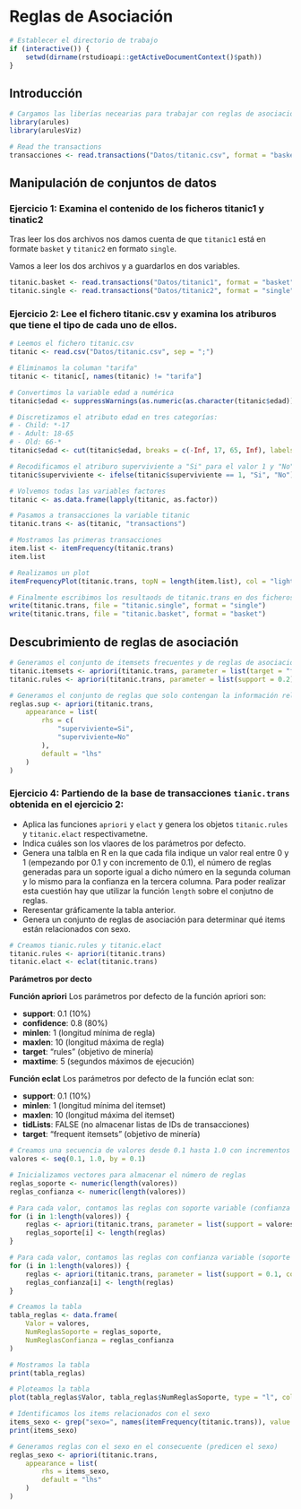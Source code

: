 # Reglas de Asociación

```r
# Establecer el directorio de trabajo
if (interactive()) {
    setwd(dirname(rstudioapi::getActiveDocumentContext()$path))
}
```

## Introducción

```r
# Cargamos las liberías necearias para trabajar con reglas de asociación
library(arules)
library(arulesViz)
```

```r
# Read the transactions
transacciones <- read.transactions("Datos/titanic.csv", format = "basket", sep = ";", rm.duplicates = TRUE, header = TRUE)
```

## Manipulación de conjuntos de datos

### Ejercicio 1: Examina el contenido de los ficheros titanic1 y tinatic2

Tras leer los dos archivos nos damos cuenta de que `titanic1` está en formate `basket` y `titanic2` en formato `single`.

Vamos a leer los dos archivos y a guardarlos en dos variables.
```r
titanic.basket <- read.transactions("Datos/titanic1", format = "basket", sep = ";", rm.duplicates = TRUE)
titanic.single <- read.transactions("Datos/titanic2", format = "single", sep = " ", rm.duplicates = TRUE, cols = c(1, 2))
```


### Ejercicio 2: Lee el fichero titanic.csv y examina los atriburos que tiene el tipo de cada uno de ellos.

```r
# Leemos el fichero titanic.csv
titanic <- read.csv("Datos/titanic.csv", sep = ";")

# Eliminamos la columan "tarifa"
titanic <- titanic[, names(titanic) != "tarifa"]

# Convertimos la variable edad a numérica
titanic$edad <- suppressWarnings(as.numeric(as.character(titanic$edad)))

# Discretizamos el atributo edad en tres categorías:
# - Child: *-17
# - Adult: 18-65
# - Old: 66-*
titanic$edad <- cut(titanic$edad, breaks = c(-Inf, 17, 65, Inf), labels = c("Child", "Adult", "Old"))

# Recodificamos el atriburo superviviente a "Si" para el valor 1 y "No" para el valor 0
titanic$superviviente <- ifelse(titanic$superviviente == 1, "Si", "No")

# Volvemos todas las variables factores
titanic <- as.data.frame(lapply(titanic, as.factor))

# Pasamos a transacciones la variable titanic
titanic.trans <- as(titanic, "transactions")

# Mostramos las primeras transacciones
item.list <- itemFrequency(titanic.trans)
item.list

# Realizamos un plot
itemFrequencyPlot(titanic.trans, topN = length(item.list), col = "lightcyan2", xlab = "Items", main = "Frecuencia relativca de los items")

# Finalmente escribimos los resultaods de titanic.trans en dos ficheros, uno con formato basket y otro con formato single
write(titanic.trans, file = "titanic.single", format = "single")
write(titanic.trans, file = "titanic.basket", format = "basket")
```

## Descubrimiento de reglas de asociación

```r
# Generamos el conjunto de itemsets frecuentes y de reglas de asociaciones con un soporte superior a 0.2
titanic.itemsets <- apriori(titanic.trans, parameter = list(target = "frequent itemset"))
titanic.rules <- apriori(titanic.trans, parameter = list(support = 0.2))

# Generamos el conjunto de reglas que solo contengan la información relativa a la supervivencia
reglas.sup <- apriori(titanic.trans,
    appearance = list(
        rhs = c(
            "superviviente=Si",
            "superviviente=No"
        ),
        default = "lhs"
    )
)
```

### Ejercicio 4: Partiendo de la base de transacciones `tianic.trans` obtenida en el ejercicio 2:
- Aplica las funciones `apriori` y `elact` y genera los objetos `titanic.rules` y `titanic.elact` respectivametne.
- Indica cuáles son los vlaores de los parámetros por defecto.
- Genera una talbla en R en la que cada fila indique un valor real entre 0 y 1 (empezando por 0.1 y con incremento de 0.1), el número de reglas generadas para un soporte igual a dicho número en la segunda columan y lo mismo para la confianza en la tercera columna. Para poder realizar esta cuestión hay que utilizar la función `length` sobre el conjutno de reglas.
- Reresentar gráficamente la tabla anterior.
- Genera un conjunto de reglas de asociación para determinar qué items están relacionados con sexo.

```r
# Creamos tianic.rules y titanic.elact
titanic.rules <- apriori(titanic.trans)
titanic.elact <- eclat(titanic.trans)
```

**Parámetros por decto**

**Función apriori**
Los parámetros por defecto de la función apriori son:

- **support**: 0.1 (10%)
- **confidence**: 0.8 (80%)
- **minlen**: 1 (longitud mínima de regla)
- **maxlen**: 10 (longitud máxima de regla)
- **target**: "rules" (objetivo de minería)
- **maxtime**: 5 (segundos máximos de ejecución)

**Función eclat**
Los parámetros por defecto de la función eclat son:

- **support**: 0.1 (10%)
- **minlen**: 1 (longitud mínima del itemset)
- **maxlen**: 10 (longitud máxima del itemset)
- **tidLists**: FALSE (no almacenar listas de IDs de transacciones)
- **target**: "frequent itemsets" (objetivo de minería)

```r
# Creamos una secuencia de valores desde 0.1 hasta 1.0 con incrementos de 0.1
valores <- seq(0.1, 1.0, by = 0.1)

# Inicializamos vectores para almacenar el número de reglas
reglas_soporte <- numeric(length(valores))
reglas_confianza <- numeric(length(valores))

# Para cada valor, contamos las reglas con soporte variable (confianza fija por defecto 0.8)
for (i in 1:length(valores)) {
    reglas <- apriori(titanic.trans, parameter = list(support = valores[i], confidence = 0.8))
    reglas_soporte[i] <- length(reglas)
}

# Para cada valor, contamos las reglas con confianza variable (soporte fijo por defecto 0.1)
for (i in 1:length(valores)) {
    reglas <- apriori(titanic.trans, parameter = list(support = 0.1, confidence = valores[i]))
    reglas_confianza[i] <- length(reglas)
}

# Creamos la tabla
tabla_reglas <- data.frame(
    Valor = valores,
    NumReglasSoporte = reglas_soporte,
    NumReglasConfianza = reglas_confianza
)

# Mostramos la tabla
print(tabla_reglas)

# Ploteamos la tabla
plot(tabla_reglas$Valor, tabla_reglas$NumReglasSoporte, type = "l", col = "blue", xlab = "Soporte", ylab = "Número de reglas", main = "Número de reglas en función del soporte")

# Identificamos los items relacionados con el sexo
items_sexo <- grep("sexo=", names(itemFrequency(titanic.trans)), value = TRUE)
print(items_sexo)

# Generamos reglas con el sexo en el consecuente (predicen el sexo)
reglas_sexo <- apriori(titanic.trans,
    appearance = list(
        rhs = items_sexo,
        default = "lhs"
    )
)
```
